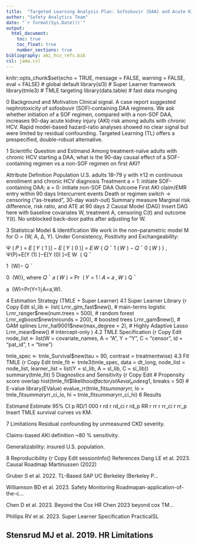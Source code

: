 ```yaml
---
title:  "Targeted Learning Analysis Plan: Sofosbuvir (DAA) and Acute Kidney Injury"
author: "Safety Analytics Team"
date: "`r format(Sys.Date())`"
output:
  html_document:
    toc: true
    toc_float: true
    number_sections: true
bibliography: aki_hcv_refs.bib
csl: jama.csl
---
```


knitr::opts_chunk$set(echo = TRUE,
                      message = FALSE,
                      warning = FALSE,
                      eval    = FALSE)  # global default
library(sl3)        # Super Learner framework
library(tmle3)      # TMLE targeting
library(data.table) # fast data munging


0 Background and Motivation
Clinical signal. A case report suggested nephrotoxicity of sofosbuvir (SOF)‐containing DAA regimens. We ask whether initiation of a SOF regimen, compared with a non-SOF DAA, increases 90-day acute kidney injury (AKI) risk among adults with chronic HCV. Rapid model-based hazard-ratio analyses showed no clear signal but were limited by residual confounding.
Targeted Learning (TL) offers a prespecified, double-robust alternative.

1 Scientific Question and Estimand
Among treatment-naïve adults with chronic HCV starting a DAA, what is the 90-day causal effect of a SOF-containing regimen vs a non-SOF regimen on first AKI?


Attribute	Definition
Population	U.S. adults 18–79 y with ≥12 m continuous enrollment and chronic HCV diagnosis
Treatment	a = 1: initiate SOF-containing DAA; a = 0: initiate non-SOF DAA
Outcome	First AKI claim/EMR entry within 90 days
Intercurrent events	Death or regimen switch → censoring (“as-treated”, 30-day wash-out)
Summary measure	Marginal risk difference, risk ratio, and ATE at 90 days
2 Causal Model (DAG)
Insert DAG here with baseline covariates W, treatment A, censoring C(t) and outcome Y(t). No unblocked back-door paths after adjusting for W.

3 Statistical Model & Identification
We work in the non-parametric model M for
O = (W, A, Δ, Y).
Under Consistency, Positivity and Exchangeability:

Ψ
(
𝑃
)
=
𝐸
[
𝑌
(
1
)
]
−
𝐸
[
𝑌
(
0
)
]
=
𝐸
𝑊
{
𝑄
ˉ
1
(
𝑊
)
−
𝑄
ˉ
0
(
𝑊
)
}
,
Ψ(P)=E[Y 
(1)
 ]−E[Y 
(0)
 ]=E 
W
​
 { 
Q
ˉ
​
  
1
​
 (W)− 
Q
ˉ
​
  
0
​
 (W)},
where 
𝑄
ˉ
𝑎
(
𝑊
)
=
Pr
⁡
(
𝑌
=
1
∣
𝐴
=
𝑎
,
𝑊
)
Q
ˉ
​
  
a
​
 (W)=Pr(Y=1∣A=a,W).

4 Estimation Strategy (TMLE + Super Learner)
4.1 Super Learner Library
{r
Copy
Edit
sl_lib <- list(
  Lrnr_glm_fast$new(),                 # main-terms logistic
  Lrnr_ranger$new(num.trees = 500),    # random forest
  Lrnr_xgboost$new(nrounds = 200),     # boosted trees
  Lrnr_gam$new(),                      # GAM splines
  Lrnr_hal9001$new(max_degree = 2),    # Highly Adaptive Lasso
  Lrnr_mean$new()                      # intercept-only
)
4.2 TMLE Specification
{r
Copy
Edit
node_list <- list(W = covariate_names,
                  A = "A",
                  Y = "Y",
                  C = "censor",
                  id = "pat_id",
                  t = "time")

tmle_spec <- tmle_Survival$new(tau = 90,
                               contrast = treatmentwise)
4.3 Fit TMLE
{r
Copy
Edit
tmle_fit <- tmle3(tmle_spec,
                  data      = dt_long,
                  node_list = node_list,
                  learner_list = list(Y = sl_lib,
                                      A = sl_lib,
                                      C = sl_lib))
summary(tmle_fit)
5 Diagnostics and Sensitivity
{r
Copy
Edit
# Propensity score overlap
hist(tmle_fit$likelihood$factor_list$A$eval_nodes$g1, breaks = 50)
# E-value
library(EValue)
evalue_rr(tmle_fit$summary$rr, lo = tmle_fit$summary$rr_ci_lo,
          hi = tmle_fit$summary$rr_ci_hi)
6 Results

Estimand	Estimate	95% CI	p
RD/1 000	r rd	r rd_ci	r rd_p
RR	r rr	r rr_ci	r rr_p
Insert TMLE survival curves vs KM.

7 Limitations
Residual confounding by unmeasured CKD severity.

Claims-based AKI definition ~80 % sensitivity.

Generalizability: insured U.S. population.

8 Reproducibility
{r
Copy
Edit
sessionInfo()
References
Dang LE et al. 2023. Causal Roadmap ​Martinussen (2022)

Gruber S et al. 2022. TL-Based SAP ​UC Berkeley (Berkeley P…

Williamson BD et al. 2023. Safety Monitoring Roadmap ​an-application-of-the-c…

Chen D et al. 2023. Beyond the Cox HR ​Chen 2023 beyond cox TM…

Phillips RV et al. 2023. Super Learner Specification ​PracticalSL

Stensrud MJ et al. 2019. HR Limitations ​
---
